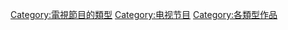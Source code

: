 [[Category:電視節目的類型|Category:電視節目的類型]]
[[Category:电视节目|Category:电视节目]]
[[Category:各類型作品|Category:各類型作品]]